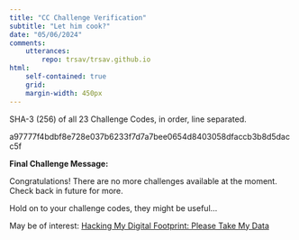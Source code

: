 ```yaml
---
title: "CC Challenge Verification"
subtitle: "Let him cook?"
date: "05/06/2024"
comments:
    utterances:
        repo: trsav/trsav.github.io
html: 
    self-contained: true
    grid: 
    margin-width: 450px
---
```


:::{.cleanbox}
SHA-3 (256) of all 23 Challenge Codes, in order, line separated.

a97777f4bdbf8e728e037b6233f7d7a7bee0654d8403058dfaccb3b8d5dacc5f

**Final Challenge Message:**

Congratulations! There are no more challenges available at the moment. Check back in future for more.
 
Hold on to your challenge codes, they might be useful...
:::

May be of interest: [Hacking My Digital Footprint: Please Take My Data](https://sav.phd/posts/for_ai/)